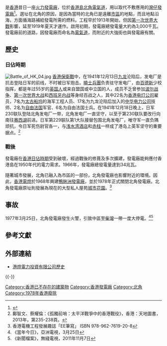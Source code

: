 {{Infobox power station
|station_name=北角發電廠 <br> North Point Power Station
|country={{flag|British Hong Kong}}
|location=[[北角|北角]]／[[炮台山|炮台山]]
|owner=[[香港電燈|香港電燈]]
|image=Causeway Bay Typhoon Shelter, Hong Kong stock set.jpg
|image_caption=從[[銅鑼灣避風塘|銅鑼灣避風塘]]遠眺北角發電廠（煙囪建築物）
|status=
|fuel_type=
|mine_type=
|conveyance=
|cooling_water=
|technology=
|combined_cycle=
|turbines=
|reciprocating_engines=
|pumped_storage=
|ps_electrical_capacity=34兆瓦（1966年）
|commissioned=1919年<ref name="isbn9789627619208">香港電機工程發展趣誌「EE筆寫」 ISBN 978-962-7619-20-8</ref>
|decommissioned=1978年
|extra=
}}
{{engname|北角發電廠|North Point Power Station}}是[[香港|香港]]昔日一座[[火力發電廠|火力發電廠]]，位於[[香港島|香港島]][[北角|北角]][[電氣道|電氣道]]，用以取代不敷應用的[[灣仔發電廠|灣仔發電廠]]<ref name="hkexnews-0006-2013">{{cite web |title=一百二十五年的發展里程碑 |url=https://www1.hkexnews.hk/listedco/listconews/sehk/2014/0410/02638_1899354/c_hkei_c104.pdf |website=HKEXnews |publisher=電能實業 |accessdate=2020-03-10 |archive-date=2021-11-24 |archive-url=https://web.archive.org/web/20211124041633/https://www1.hkexnews.hk/listedco/listconews/sehk/2014/0410/02638_1899354/c_hkei_c104.pdf }}</ref>。選址在北角的原因，是因為當時的北角已是遠離[[維多利亞城|市區]]的地點，而且地點沿海，方面循海路補給發電所需的燃料。工程早於1913年開始，但因[[第一次世界大戰|第一次世界大戰]]影響，延至1919年夏天才運作。啟用初期，發電廠總發電量大約為3,000千瓦。發電廠前的道路，因發電廠而命名為[[電氣道|電氣道]]，而附近的大強街也與發電廠有關。

==歷史==
===日佔時期===
[[File:Battle_of_HK_04.jpg|thumb]]
[[香港保衛戰|香港保衛戰]]中，在1941年12月13日[[九龙|九龙]]沦陷后，发电厂是抗击登陆日军的前线，不时被日军炮击。[[曉士兵團|曉士兵團]]负责驻守发电厂，由[[百德新|百德新]]少校指挥，都是年过55岁的[[英国人|英国人]]或来自盟国或中立国的人，成员不乏曾参加[[波尔战争|波尔战争]]、[[第一次世界大战|第一次世界大战]]和[[西班牙内战|西班牙内战]]等身经百战之人，其中22名为[[香港电灯公司|香港电灯公司]]雇员，7名为[[太古船坞|太古船坞]]的海军工程人员、17名为九龙沦陷后加入的[[中华电力公司|中华电力公司]]技师、2名为[[自由法国|自由法国]]军官、6名为自由法国士兵。在1941年12月18日晚上，日军230联队登陆北角发电厂一带，北角发电厂一直坚守，以至于第230联队要改行向南往[[赛西湖|赛西湖]]前进。日军第229联队第1大队接替包围北角发电厂，唯守军一直负隅顽抗，令日军死伤尉官各一，与[[浅水湾酒店|浅水湾酒店]]和[[赤柱|赤柱]]一样成了港岛上英军坚守的重要据点。<ref>鄺智文、蔡耀倫：《孤獨前哨：太平洋戰爭中的香港戰役》，香港：天地圖書，2013年，第235-238頁。</ref>

===戰後===
發電廠在[[香港日佔時期|香港日佔時期]]受到破壞，經過戰後的修葺及多次擴建，發電廠能夠應付香港島在1950年代的電力需求。1966年，發電廠總發電量達到34兆瓦。

隨著城市發展，北角已融入為市區的一部份，北角發電廠也影響附近的環境。因此，[[香港電燈|香港電燈]]於1968年興建[[鴨脷洲發電廠|鴨脷洲發電廠]]，並於1978年正式關閉北角發電廠。北角發電廠原址則發展為現在的大型私人屋苑[[城市花園|城市花園]]。<ref name="isbn9789627619208">香港電機工程發展趣誌「EE筆寫」 ISBN 978-962-7619-20-8</ref>

==事故==
1977年3月25日，北角發電廠發生火警，引致中區至[[柴灣|柴灣]]一帶一度大停電。<ref>《當年今日》，亞洲電視，3月25日</ref><ref>《新聞檔案》，無綫電視，2011年11月7日</ref>

==參考文獻==
{{reflist}}

==外部連結==
*[https://web.archive.org/web/20150801022425/http://www.hkelectric.com/web/AboutUs/Generation/Index_zh.htm 港燈電力投資有限公司歷史]

{{-}}
{{香港發電廠}}

[[Category:香港已不存在的建築物|Category:香港已不存在的建築物]]
[[Category:香港發電廠|Category:香港發電廠]]
[[Category:北角|Category:北角]]
[[Category:1978年香港廢除|Category:1978年香港廢除]]